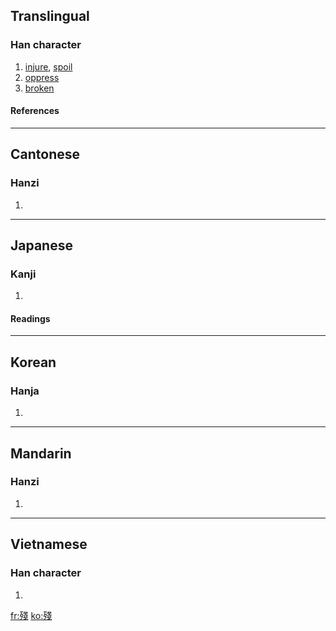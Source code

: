 {{see|残}}

==Translingual==
===Han character===
{{Han char|rn=78|rad=歹|as=08|sn=12|four=1325<sub>3</sub>|canj=一弓戈戈 (MNII)}}
# [[injure]], [[spoil]]
# [[oppress]]
# [[broken]]
====References====
{{Han ref|kx=0581.370|dkj=16506|dj=0974.060|hdz=21389.040|uh=6B98|ud=27544|bh=B4DD|bd=46301}}
----
==Cantonese==
===Hanzi===
{{yue-hanzi|jyut=|y=chaan4, chaan1}}
# {{defn|Cantonese}}
----
==Japanese==
===Kanji===
{{ja-kanji|grade=|rs=歹08}}
# {{defn|Japanese}} 
====Readings====
{{ja-readings|on=[[ざん]] (zan), [[さん]] (san)|kun=[[のこる]] (nokoru)}}
----
==Korean==
===Hanja===
{{ko-hanja|hangeul=[[잔]]|eumhun=|rv=jan|mr=chan|y=can}}
# {{defn|Korean}}
----
==Mandarin==
===Hanzi===
{{cmn-hanzi|sim=残|pin=[[cán]] (can2)|wg=ts'an<sup>2</sup>}}
# {{defn|Mandarin}}
----
==Vietnamese==
===Han character===
{{vi-hantu|[[đêm]]}}
# {{defn|Vietnamese}}

[[fr:殘]]
[[ko:殘]]